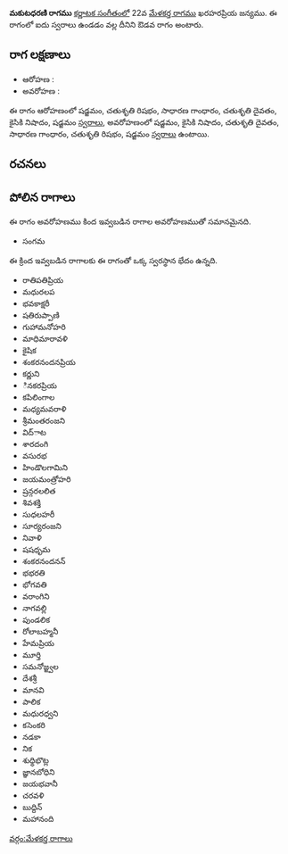{{Infobox ragam
	| name          	= మకుటధరణి
	| synonym	    	= 
	| mela          	= 
	| chakra        	= 
	| janaka        	= 
	| type          	= ఔడవ
	| arohanam      	= {{svaraC|S|R2|G2|D2|N2|S'}} 
	| avarohanam    	= {{svaraC|S'|N2|D2|G2|R2|S}}
	| jeeva         	=
	| chhaya        	=
	| nyasa         	=
	| vishesha      	= 
	| equivalent  		= 
}}
{{కర్ణాటక సంగీత రాగాలు}}
'''మకుటధరణి రాగము''' [[కర్ణాటక సంగీతం]]లో 22వ [[మేళకర్త రాగము]] ఖరహరప్రియ జన్యము.  ఈ రాగంలో ఐదు స్వరాలు ఉండడం వల్ల దీనిని ఔడవ రాగం అంటారు.


==రాగ లక్షణాలు==


* ఆరోహణ : {{svaraC|S|R2|G2|D2|N2|S'}} 
* అవరోహణ : {{svaraC|S'|N2|D2|G2|R2|S}}

ఈ రాగం ఆరోహణంలో షడ్జమం, చతుశృతి రిషభం, సాధారణ గాంధారం, చతుశృతి దైవతం, కైసికి నిషాదం, షడ్జమం [[స్వరాలు]], అవరోహణంలో షడ్జమం, కైసికి నిషాదం, చతుశృతి దైవతం, సాధారణ గాంధారం, చతుశృతి రిషభం, షడ్జమం [[స్వరాలు]] ఉంటాయి.

==రచనలు==



==పోలిన రాగాలు==
ఈ రాగం అవరోహణము కింద ఇవ్వబడిన రాగాల అవరోహణముతో సమానమైనది.
* సంగమ

ఈ క్రింద ఇవ్వబడిన రాగాలకు ఈ రాగంతో ఒక్క స్వరస్థాన భేదం ఉన్నది.
* రాతిపతిప్రియ
* మధురలప
* భవకాక్షరీ
* షతిరుప్పాణి
* గుహామనోహరి
* మాధిమారావళి
* కైషిక
* శంకరనందనప్రియ
* కర్ణుని
* ినకరప్రియ
* కపిలింగాల
* మధ్యమవరాళి
* శ్రీమంతరంజని
* విద్ాట
* శారదంగి
* వసురభ
* హిండొలగామిని
* జయమంత్రోహరి
* ష్రన్గరలలిత
* శివశక్తి
* సుధలహరీ
* సూర్యరంజని
* నివాళి
* షషధృమ
* శంకరనందనన్
* భభరతి
* భోగవతి
* వరాంగిని
* నాగవల్లి
* పుండలిక
* రోలాబహ్మనీ
* హేమప్రియ
* మూర్తి
* సమనోజ్జ్వల
* దేశశ్రీ
* మానవి
* పాలిక
* మధురధ్వని
* కసెంకరి
* నడకా
* నిక
* శుధ్ధిభొట్ల
* జ్ఞానబోధిని
* జయభవానీ
* చరవళి
* బుద్దిన్
* మహానంది



[[వర్గం:మేళకర్త రాగాలు]]